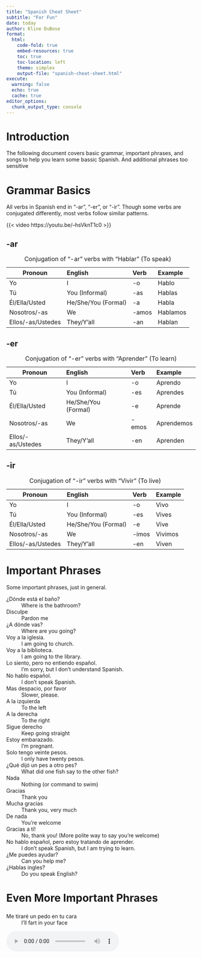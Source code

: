 ---
title: "Spanish Cheat Sheet"
subtitle: "For Fun"
date: today
author: Kline DuBose
format:
  html:
    code-fold: true
    embed-resources: true
    toc: true
    toc-location: left
    theme: simplex
    output-file: "spanish-cheat-sheet.html"
execute: 
  warning: false
  echo: true
  cache: true
editor_options: 
  chunk_output_type: console
---

# Introduction

The following document covers basic grammar, important phrases, and songs to help you learn some bassic Spanish. And additional phrases too sensitive

# Grammar Basics

All verbs in Spanish end in "-ar", "-er", or "-ir". Though some verbs are conjugated differently, most verbs follow similar patterns.

{{< video https://youtu.be/--hsVknT1c0 >}}

## -ar

| Pronoun           | English            | Verb | Example |
|-------------------|:-------------------|:-----|:--------|
| Yo                | I                  | -o   | Hablo   |
| Tú                | You (Informal)     | -as  | Hablas  |
| Él/Ella/Usted     | He/She/You (Formal)| -a   | Habla   |
| Nosotros/-as      | We                 | -amos| Hablamos|
| Ellos/-as/Ustedes | They/Y'all         | -an  | Hablan  |

: Conjugation of "-ar" verbs with "Hablar" (To speak)

## -er

| Pronoun           | English            | Verb | Example   |
|-------------------|:-------------------|:-----|:----------|
| Yo                | I                  | -o   | Aprendo   |
| Tú                | You (Informal)     | -es  | Aprendes  |
| Él/Ella/Usted     | He/She/You (Formal)| -e   | Aprende   |
| Nosotros/-as      | We                 | -emos| Aprendemos|
| Ellos/-as/Ustedes | They/Y'all         | -en  | Aprenden  |

: Conjugation of "-er" verbs with "Aprender" (To learn)

## -ir

| Pronoun           | English            | Verb | Example   |
|-------------------|:-------------------|:-----|:----------|
| Yo                | I                  | -o   | Vivo      |
| Tú                | You (Informal)     | -es  | Vives     |
| Él/Ella/Usted     | He/She/You (Formal)| -e   | Vive      |
| Nosotros/-as      | We                 | -imos| Vivimos   |
| Ellos/-as/Ustedes | They/Y'all         | -en  | Viven     |

: Conjugation of "-ir" verbs with "Vivir" (To live)


# Important Phrases

Some important phrases, just in general.

¿Dónde está el baño?
: Where is the bathroom?

Disculpe
: Pardon me

¿A dónde vas?
: Where are you going?

Voy a la iglesia. 
: I am going to church.

Voy a la biblioteca.
: I am going to the library.

Lo siento, pero no entiendo español.
: I'm sorry, but I don't understand Spanish.

No hablo español.
: I don't speak Spanish.

Mas despacio, por favor
: Slower, please.

A la izquierda
: To the left

A la derecha
: To the right

Sigue derecho
: Keep going straight

Estoy embarazado.
: I'm pregnant.

Solo tengo veinte pesos.
: I only have twenty pesos. 

¿Qué dijó un pes a otro pes?
: What did one fish say to the other fish?

Nada
: Nothing (or command to swim)

Gracias
: Thank you

Mucha gracias
: Thank you, very much

De nada
: You're welcome

Gracias a tí!
: No, thank you! (More polite way to say you're welcome)

No hablo español, pero estoy tratando de aprender.
: I don't speak Spanish, but I am trying to learn.

¿Me puedes ayudar?
: Can you help me?

¿Hablas ingles?
: Do you speak English?

# Even More Important Phrases

###

Me tiraré un pedo en tu cara
: I'll fart in your face

<audio controls>
  <source src="me_tirare.m4a" type="audio/mp4">
  Your browser does not support the audio element.
</audio>

###

Tienes trasero lleno de popó
: You have a poopy butt

<audio controls>
  <source src="tienes_cara.m4a" type="audio/mp4">
  Your browser does not support the audio element.
</audio>

###

Nalga de popó
: Poopy butt (literally, buttocks of poop)

<audio controls>
  <source src="nalga_de_popo.m4a" type="audio/mp4">
  Your browser does not support the audio element.
</audio>

###

Cara de nalga
: Butt face

<audio controls>
  <source src="cara.m4a" type="audio/mp4">
  Your browser does not support the audio element.
</audio>

###

Tienes cara de nalga
: You have a butt face

<audio controls>
  <source src="tienes_cara.m4a" type="audio/mp4">
  Your browser does not support the audio element.
</audio>

# Songs to Help Learn

## Con mi burito sabanero

{{< video https://youtu.be/lJawRaON8h0?si=liI5Fq2htLkDMZ1d >}}

|Spanish|English|
|--|:-|
|Con mi burrito sabanero, voy camino de Belén|With my little donkey, I'm going to Bethlehem|
|Con mi burrito sabanero, voy camino de Belén| ... |
|Si me ven, si me ven| If you see me, if you see me|
|Voy camino de Belén | I'm going to Bethlehem|
|Si me ven, si me ven| ... |
|Voy camino de Belén | ... |
|El lucerito mañanero ilumina mi sendero| The morning light (star) illuminates my path|
|El lucerito mañanero ilumina mi sendero| ...|
|Si me ven, si me ven |...|
|Voy camino de Belén  |...|
|Si me ven, si me ven |...|
|Voy camino de Belén  |...|
|Con mi cuatrico voy cantando, mi burrito va trotando|With my guitar, I sing while my little donky trots|
|Con mi cuatrico voy cantando, mi burrito va trotando| .. |
|Si me ven, si me ven |... |
|Voy camino de Belén  |... |
|Si me ven, si me ven |... |
|Voy camino de Belén  |... |
|Tuki tuki tuki tuki  |No meaning, just fun to say|
|Tuki tuki tuki ta    |... |
|Apúrate, mi burrito  | Hurry up, my little donkey|
|Que ya vamos a llegar| We're about to get there |
|Tuki tuki tuki tuki  |... |
|Tuki tuki tuki tu    |... |
|Apúrate mi burrito   | Hurry up, my little donkey|
|Vamos a ver a Jesús  |We are going to see Jesus |

: Repeated three times



## El conejito de Jesús

{{< video https://youtu.be/jGtCjngqy6Q?si=9DuJTTk2nmyOB7Cb >}}

Jesús, Jesús, quiero contarte una cosa

(A ver, ¿qué es?, dímelo, niña preciosa)

Tengo un conejito negro con su cola corta y sus ojos café

Dice mi tío Camilo, que lo halló jugando allá por el petén

Ya ves, Jesús, ¿acaso te descuidaste?

Dice mamá que los conejos son tuyos (aja)

Vieras cómo se divierte jugando conmigo allá por el jardín (qué bien)

Dime, Jesusito lindo, que me lo has prestado para ser feliz

Sí, yo te lo presté, para que juegues con él

No es conejo de peluche como algunos niños tienen por allí

Este lo hice el otro día y te lo he mandado porque crees en mí

Jesús, Jesús, quiero contarte una cosa

(A ver, ¿qué es?, dímelo, niña preciosa)

Tengo un conejito negro con su cola corta y sus ojos café

Dice mi tío Camilo, que lo halló jugando allá por el petén

(A ver, cuéntame más)

Ya ves, Jesús, ¿acaso te descuidaste?

Dice mamá que los conejos son tuyos

Vieras cómo se divierte jugando conmigo allá por el jardín

Dime, Jesusito lindo, que me lo has prestado para ser feliz

Sí, yo te lo presté, para que juegues con él

No es conejo de peluche como algunos niños tienen por allí

Este lo hice el otro día y te lo he mandado porque crees en mí

Sí, yo te lo presté, para que juegues con él

No es conejo de peluche como algunos niños tienen por allí

Este lo hice el otro día y te lo he mandado porque crees en mí

## La macarena

### Mostly English

{{< video https://youtu.be/zWaymcVmJ-A?si=fFXHU31jNELFcAi2 >}}

### Spanish (OG)

{{< video https://youtu.be/uZW4vbIstoo?si=tqzLY8jRzcZ4CadP >}}

Dale a tu cuerpo alegría Macarena

Que tu cuerpo es pa' darle alegría y cosa buena

Dale a tu cuerpo alegría, Macarena

Hey Macarena, ay

Dale a tu cuerpo alegría Macarena

Que tu cuerpo es pa' darle alegría y cosa buena

Dale a tu cuerpo alegría, Macarena

Hey Macarena, ay

Macarena tiene un novio que se llama

Que se llama de apellido Vitorino

Y en la jura de bandera del muchacho

Se la dio con dos amigos, ay

Macarena tiene un novio que se llama

Que se llama de apellido Vitorino

Y en la jura de bandera del muchacho

Se la dio con dos amigos, ay

Dale a tu cuerpo alegría Macarena

Que tu cuerpo es pa' darle alegría y cosa buena

Dale a tu cuerpo alegría, Macarena

Hey Macarena, ay

Dale a tu cuerpo alegría Macarena

Que tu cuerpo es pa' darle alegría y cosa buena

Dale a tu cuerpo alegría, Macarena

Hey Macarena, ay

Macarena, Macarena, Macarena

Que te gustan los veranos de Marbella

Macarena, Macarena, Macarena

Que te gusta la movida guerrillera, ay

Ay

Dale a tu cuerpo alegría Macarena

Que tu cuerpo es pa' darle alegría y cosa buena

Dale a tu cuerpo alegría, Macarena

Hey Macarena, ay

Dale a tu cuerpo alegría Macarena

Que tu cuerpo es pa' darle alegría y cosa buena

Dale a tu cuerpo alegría, Macarena

Hey Macarena, ay

Macarena sueña con el corte inglés

Y se compra los modelos más modernos

Le gustaría vivir en Nueva York

Y ligar un novio nuevo, ay

Macarena sueña con el corte inglés

Y se compra los modelos más modernos

Le gustaría vivir en Nueva York

Y ligar un novio nuevo, ay

Dale a tu cuerpo alegría Macarena

Que tu cuerpo es pa' darle alegría y cosa buena

Dale a tu cuerpo alegría, Macarena

Hey Macarena, ay

Dale a tu cuerpo alegría Macarena

Que tu cuerpo es pa' darle alegría y cosa buena

Dale a tu cuerpo alegría, Macarena

Hey Macarena, ay

Macarena tiene un novio que se llama

Que se llama de apellido Vitorino

Y en la jura de bandera del muchacho

Se la dio con dos amigos, ay

Macarena tiene un novio que se llama

Que se llama de apellido Vitorino

Y en la jura de bandera del muchacho

Se la dio con dos amigos, ay

Dale a tu cuerpo alegría Macarena

Que tu cuerpo es pa' darle alegría y cosa buena

Dale a tu cuerpo alegría, Macarena

Hey Macarena, ay

Dale a tu cuerpo alegría Macarena

Que tu cuerpo es pa' darle alegría y cosa buena

Dale a tu cuerpo alegría, Macarena

Hey Macarena, ay

Ay

Dale a tu cuerpo alegría Macarena

Que tu cuerpo es pa' darle alegría y cosa buena

Dale a tu cuerpo alegría, Macarena

Hey Macarena, ay

Dale a tu cuerpo alegría Macarena

Que tu cuerpo es pa' darle alegría y cosa buena

Dale a tu cuerpo alegría, Macarena

Hey Macarena, ay

Dale a tu cuerpo alegría Macarena

Que tu cuerpo es pa' darle alegría y cosa buena

Dale a tu cuerpo alegría, Macarena

Hey Macarena, ay

Dale a tu cuerpo alegría Macarena

Que tu cuerpo es pa' darle alegría y cosa buena

Dale a tu cuerpo alegría, Macarena

Hey Macarena, ay

Dale a tu cuerpo alegría Macarena

Que tu cuerpo es pa' darle alegría y cosa buena


